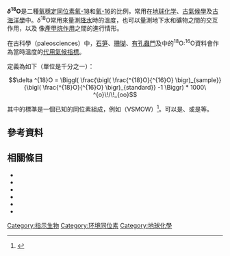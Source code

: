 {{DISPLAYTITLE:''δ''<sup>18</sup>O}}
'''''δ''<sup>18</sup>O'''是二種[[氧|氧]][[穩定同位素|穩定同位素]][[氧-18|氧-18]]和[[氧-16|氧-16]]的比例，常用在[[地球化学|地球化学]]、[[古氣候學|古氣候學]]及[[古海洋學|古海洋學]]中。''δ''<sup>18</sup>O常用來量測[[降水|降水]]時的溫度，也可以量測地下水和礦物之間的交互作用，以及<!--{{le|同位素分餾|isotope fractionation}}（例如-->像[[產甲烷作用|產甲烷作用]]之間的進行情形。
 
在古科學（paleosciences）中，[[石笋|石笋]]、[[珊瑚|珊瑚]]、[[有孔蟲門|有孔蟲門]]及{{le|冰芯|ice cores}}中的<sup>18</sup>O:<sup>16</sup>O資料會作為當時溫度的[[气候代理|代用氣候指標]]。

定義為如下（單位是千分之一）：
:<math>\delta ^{18}O = \Biggl( \frac{\bigl( \frac{^{18}O}{^{16}O} \bigr)_{sample}}{\bigl( \frac{^{18}O}{^{16}O} \bigr)_{standard}} -1 \Biggr) * 1000\ ^{o}\!/\!_{oo}</math>

其中的標準是一個已知的同位素組成，例如{{le|維也納標準平均海水|Vienna Standard Mean Ocean Water}}（VSMOW）<ref name="usgs_isotope_tracers">{{cite web
 |url= http://wwwrcamnl.wr.usgs.gov/isoig/res/funda.html
 |title= USGS -- Isotope Tracers -- Resources -- Isotope Geochemistry
 |accessdate= 2009-01-18
 |archive-date= 2000-10-16
 |archive-url= https://web.archive.org/web/20001016174134/http://wwwrcamnl.wr.usgs.gov/isoig/res/funda.html
 |dead-url= no
 }}</ref>。{{le|同位素分餾|isotope fractionation}}可以是{{le|動力學分餾|Kinetic fractionation}}、{{le|平衡分餾|Equilibrium fractionation}}或是{{le|非质量相关分馏|Mass-independent fractionation}}等。

==參考資料==
{{reflist}}

==相關條目==
* {{le|Δ13C|Δ13C|''δ''<sup>13</sup>C}}
* {{le|Δ15N|Δ15N|''δ''<sup>15</sup>N}}
* {{le|Δ34S|Δ34S|''δ''<sup>34</sup>S}}
* {{le|同位素訊號|Isotopic signature}}
* {{le|同位素分析|Isotope analysis}}
* {{le|同位素地球化學|Isotope geochemistry}}

{{化學小作品}}

[[Category:指示生物|Category:指示生物]]
[[Category:环境同位素|Category:环境同位素]]
[[Category:地球化學|Category:地球化學]]
